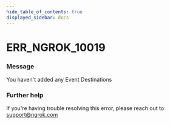 ```yaml
---
hide_table_of_contents: true
displayed_sidebar: docs
---
```



# ERR_NGROK_10019

### Message

You haven't added any Event Destinations

<ErrorDetails error="err_ngrok_10019" />

### Further help

If you're having trouble resolving this error, please reach out to [support@ngrok.com](mailto:support@ngrok.com?subject=Help%20with%20ERR_NGROK_10019)

